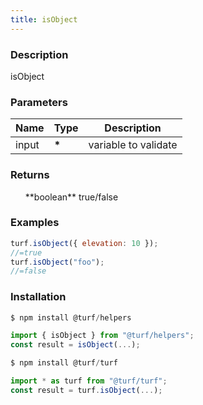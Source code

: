 ```yaml
---
title: isObject
---
```



### Description

isObject

### Parameters

| Name  | Type   | Description          |
| ----- | ------ | -------------------- |
| input | **\*** | variable to validate |

### Returns

<ul>
  **boolean** true/false

</ul>

### Examples

```javascript
turf.isObject({ elevation: 10 });
//=true
turf.isObject("foo");
//=false
```

### Installation

```javascript
$ npm install @turf/helpers

import { isObject } from "@turf/helpers";
const result = isObject(...);
```

```javascript
$ npm install @turf/turf

import * as turf from "@turf/turf";
const result = turf.isObject(...);
```
